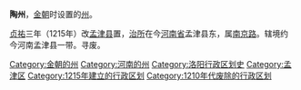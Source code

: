 '''陶州'''，[[金朝|金朝]]时设置的[[州|州]]。

[[贞祐|贞祐]]三年（1215年）改[[孟津县|孟津县]]置，[[治所|治所]]在今[[河南省|河南省]]孟津县东，属[[南京路_(金朝)|南京路]]。辖境约今河南孟津县一带。寻废。 

{{金朝行政区划小作品}}
{{DEFAULTSORT:T}}
[[Category:金朝的州|Category:金朝的州]]
[[Category:河南的州|Category:河南的州]]
[[Category:洛阳行政区划史|Category:洛阳行政区划史]]
[[Category:孟津区|Category:孟津区]]
[[Category:1215年建立的行政区划|Category:1215年建立的行政区划]]
[[Category:1210年代废除的行政区划|Category:1210年代废除的行政区划]]